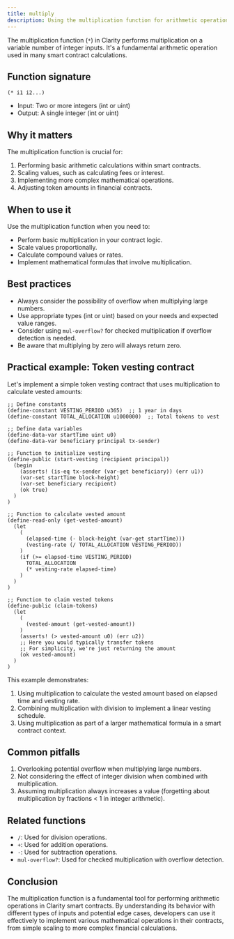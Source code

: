 ```yaml
---
title: multiply
description: Using the multiplication function for arithmetic operations in Clarity smart contracts.
---
```


The multiplication function (`*`) in Clarity performs multiplication on a variable number of integer inputs. It's a fundamental arithmetic operation used in many smart contract calculations.

## Function signature

```clarity
(* i1 i2...)
```

- Input: Two or more integers (int or uint)
- Output: A single integer (int or uint)

## Why it matters

The multiplication function is crucial for:

1. Performing basic arithmetic calculations within smart contracts.
2. Scaling values, such as calculating fees or interest.
3. Implementing more complex mathematical operations.
4. Adjusting token amounts in financial contracts.

## When to use it

Use the multiplication function when you need to:

- Perform basic multiplication in your contract logic.
- Scale values proportionally.
- Calculate compound values or rates.
- Implement mathematical formulas that involve multiplication.

## Best practices

- Always consider the possibility of overflow when multiplying large numbers.
- Use appropriate types (int or uint) based on your needs and expected value ranges.
- Consider using `mul-overflow?` for checked multiplication if overflow detection is needed.
- Be aware that multiplying by zero will always return zero.

## Practical example: Token vesting contract

Let's implement a simple token vesting contract that uses multiplication to calculate vested amounts:

```clarity
;; Define constants
(define-constant VESTING_PERIOD u365)  ;; 1 year in days
(define-constant TOTAL_ALLOCATION u1000000)  ;; Total tokens to vest

;; Define data variables
(define-data-var startTime uint u0)
(define-data-var beneficiary principal tx-sender)

;; Function to initialize vesting
(define-public (start-vesting (recipient principal))
  (begin
    (asserts! (is-eq tx-sender (var-get beneficiary)) (err u1))
    (var-set startTime block-height)
    (var-set beneficiary recipient)
    (ok true)
  )
)

;; Function to calculate vested amount
(define-read-only (get-vested-amount)
  (let
    (
      (elapsed-time (- block-height (var-get startTime)))
      (vesting-rate (/ TOTAL_ALLOCATION VESTING_PERIOD))
    )
    (if (>= elapsed-time VESTING_PERIOD)
      TOTAL_ALLOCATION
      (* vesting-rate elapsed-time)
    )
  )
)

;; Function to claim vested tokens
(define-public (claim-tokens)
  (let
    (
      (vested-amount (get-vested-amount))
    )
    (asserts! (> vested-amount u0) (err u2))
    ;; Here you would typically transfer tokens
    ;; For simplicity, we're just returning the amount
    (ok vested-amount)
  )
)
```

This example demonstrates:
1. Using multiplication to calculate the vested amount based on elapsed time and vesting rate.
2. Combining multiplication with division to implement a linear vesting schedule.
3. Using multiplication as part of a larger mathematical formula in a smart contract context.

## Common pitfalls

1. Overlooking potential overflow when multiplying large numbers.
2. Not considering the effect of integer division when combined with multiplication.
3. Assuming multiplication always increases a value (forgetting about multiplication by fractions < 1 in integer arithmetic).

## Related functions

- `/`: Used for division operations.
- `+`: Used for addition operations.
- `-`: Used for subtraction operations.
- `mul-overflow?`: Used for checked multiplication with overflow detection.

## Conclusion

The multiplication function is a fundamental tool for performing arithmetic operations in Clarity smart contracts. By understanding its behavior with different types of inputs and potential edge cases, developers can use it effectively to implement various mathematical operations in their contracts, from simple scaling to more complex financial calculations.
